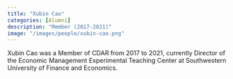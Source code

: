 ```yaml
---
title: "Xubin Cao"
categories: [Alumni]
description: "Member (2017-2021)"
image: "/images/people/xubin-cao.png"
---
```


Xubin Cao was a Member of CDAR from 2017 to 2021, currently Director of the Economic Management Experimental Teaching Center at Southwestern University of Finance and Economics.
